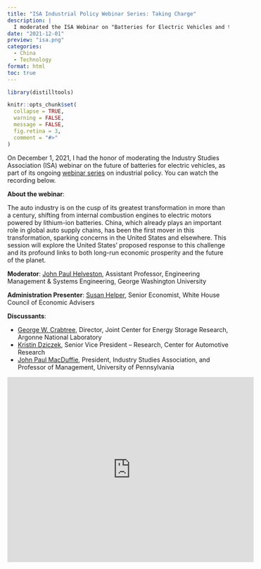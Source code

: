 ```yaml
---
title: "ISA Industrial Policy Webinar Series: Taking Charge"
description: |
  I moderated the ISA Webinar on "Batteries for Electric Vehicles and the Transformation of the Automotive Supply Chain"
date: "2021-12-01"
preview: "isa.png"
categories:
  - China
  - Technology
format: html
toc: true
---
```


```r
library(distilltools)

knitr::opts_chunk$set(
  collapse = TRUE,
  warning = FALSE,
  message = FALSE,
  fig.retina = 3,
  comment = "#>"
)
```

On December 1, 2021, I had the honor of moderating the Industry Studies Association (ISA) webinar on the future of batteries for electric vehicles, as part of its ongoing [webinar series](https://www.industrystudies.org/isa-webinar-series) on industrial policy. You can watch the recording below.

**About the webinar**:

The auto industry is on the cusp of its greatest transformation in more than a century, shifting from internal combustion engines to electric motors powered by lithium-ion batteries. China, which already plays an important role in global auto supply chains, has been the first mover in this transformation, sparking concerns in the United States and elsewhere. This session will explore the United States’ proposed response to this challenge and its profound links to both long-run economic prosperity and the future of the planet.

**Moderator**: [John Paul Helveston](https://www.seas.gwu.edu/john-helveston), Assistant Professor, Engineering Management & Systems Engineering, George Washington University

**Administration Presenter**: [Susan Helper](https://faculty.weatherhead.case.edu/helper/), Senior Economist, White House Council of Economic Advisers

**Discussants**:

- [George W. Crabtree](https://www.anl.gov/profile/george-w-crabtree), Director, Joint Center for Energy Storage Research, Argonne National Laboratory
- [Kristin Dziczek](https://www.cargroup.org/person/kristin-dziczek/), Senior Vice President – Research, Center for Automotive Research
- [John Paul MacDuffie](https://mgmt.wharton.upenn.edu/profile/macduffi/), President, Industry Studies Association, and Professor of Management, University of Pennsylvania

<iframe width="560" height="420" src="https://www.youtube.com/embed/tFqwPABDPkc" title="YouTube video player" frameborder="0" allow="accelerometer; autoplay; clipboard-write; encrypted-media; gyroscope; picture-in-picture" allowfullscreen></iframe>
